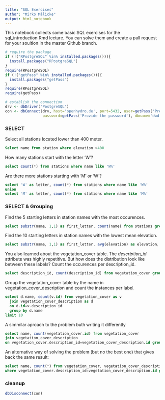 ```yaml
---
title: "SQL Exercises"
author: "Mirko Mälicke"
output: html_notebook
---
```


This notebook collects some basic SQL exercises for the sql_introduction.Rmd lecture. You can solve them and create a pull request for your soultion in the master Github branch.

```r
# require the package
if (!("RPostgreSQL" %in% installed.packages())){
  install.packages("RPostgreSQL")
}
require(RPostgreSQL)
if (!("getPass" %in% installed.packages())){
  install.packages("getPass")
}
require(RPostgreSQL)
require(getPass)

# establish the connection
drv <- dbDriver('PostgreSQL')
con <- dbConnect(drv, host='openhydro.de', port=5432, user=getPass('Provide the user'), 
                 password=getPass('Provide the password'), dbname='dwd')
```


### SELECT

Select all stations located lower than 400 meter.
```sql
Select name from station where elevation >400
```

How many stations start with the letter 'W'?
```sql
select count(*) from stations where name like 'W%'

```

Are there more stations starting with 'M' or 'W'?
```sql
select 'W' as letter, count(*) from stations where name like 'W%'
union
select 'M' as letter, count(*) from stations where name like 'M%'
```

### SELECT & Grouping

Find the 5 starting letters in station names with the most occurences.
```sql

select substr(name, 1,1) as first_letter, count(name) from stations group by first_letter order by count desc limit 5
```

Find the 10 starting letters in station names with the lowest mean elevation.
```sql
select substr(name, 1,1) as first_letter, avg(elevation) as elevation, count(name) from stations group by first_letter order by elevation asc limit 10
```

You also learned about the vegetation_cover table. The *description_id* attribute was highly repetitive. But how does the distribution look like between these labels? Count the occurences per description_id.

```sql
select description_id, count(description_id) from vegetation_cover group by description_id

```

Group the vegetation_cover table by the name in vegetation_cover_description and count the instances per label.


```sql
select d.name, count(v.id) from vegetation_cover as v
  join vegetation_cover_description as d
  on d.id=v.description_id
  group by d.name
limit 10

```
A simmilar aproach to the problem buth writing it differently

```sql
select name, count(vegetation_cover.id) from vegetation_cover 
join vegetation_cover_description
on vegetation_cover.description_id=vegetation_cover_description.id group by name limit 20
```
An alternative way of solving the problem (but no the best one) that gives back the same result:
```sql
select name, count(*) from vegetation_cover, vegetation_cover_description 
where vegetation_cover.description_id=vegetation_cover_description.id group by name limit 20

```

### cleanup
```r
dbDisconnect(con)
```

